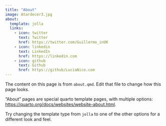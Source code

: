 ```yaml
---
title: "About"
image: Atardecer3.jpg
about:
  template: jolla
  links:
    - icon: twitter
      text: Twitter
      href: https://twitter.com/Guillermo_inUK
    - icon: linkedin
      text: LinkedIn
      href: https://linkedin.com
    - icon: github
      text: Github
      href: https://github/LuciaNico.com
---
```


The content on this page is from `about.qmd`. Edit that file to change how this page looks.

"About" pages are special quarto template pages, with multiple options: <https://quarto.org/docs/websites/website-about.html>.

Try changing the template type from `jolla` to one of the other options for a different look and feel.

